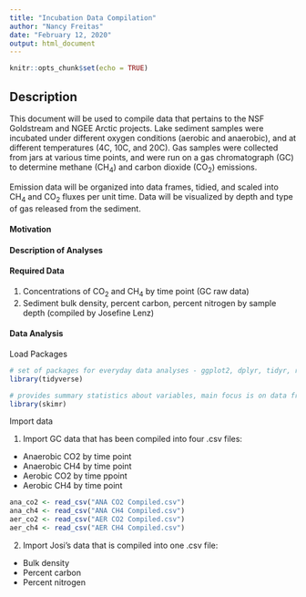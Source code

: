```yaml
---
title: "Incubation Data Compilation"
author: "Nancy Freitas"
date: "February 12, 2020"
output: html_document
---
```


```r
knitr::opts_chunk$set(echo = TRUE)
```

## Description

This document will be used to compile data that pertains to the NSF Goldstream and NGEE Arctic projects. Lake sediment samples were incubated under different oxygen conditions (aerobic and anaerobic), and at different temperatures (4C, 10C, and 20C). Gas samples were collected from jars at various time points, and were run on a gas chromatograph (GC) to determine methane (CH~4~) and carbon dioxide (CO~2~) emissions.

Emission data will be organized into data frames, tidied, and scaled into CH~4~ and CO~2~ fluxes per unit time. Data will be visualized by depth and type of gas released from the sediment.


#### Motivation

#### Description of Analyses

#### Required Data

1. Concentrations of CO~2~ and CH~4~ by time point (GC raw data) 
2. Sediment bulk density, percent carbon, percent nitrogen by sample depth (compiled by Josefine Lenz)  

#### Data Analysis 

Load Packages
```r
# set of packages for everyday data analyses - ggplot2, dplyr, tidyr, readr, purrr, tibble, stringr, forcats
library(tidyverse)

# provides summary statistics about variables, main focus is on data frames
library(skimr)
```

Import data

1. Import GC data that has been compiled into four .csv files:
  * Anaerobic CO2 by time point
  * Anaerobic CH4 by time point
  * Aerobic CO2 by time ppoint
  * Aerobic CH4 by time point

```r
ana_co2 <- read_csv("ANA CO2 Compiled.csv")
ana_ch4 <- read_csv("ANA CH4 Compiled.csv")
aer_co2 <- read_csv("AER CO2 Compiled.csv")
aer_ch4 <- read_csv("AER CH4 Compiled.csv")
```

2. Import Josi's data that is compiled into one .csv file:
  * Bulk density
  * Percent carbon
  * Percent nitrogen

